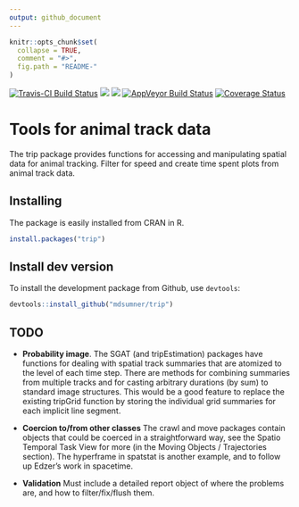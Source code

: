 ```yaml
---
output: github_document
---
```


<!-- README.md is generated from README.Rmd. Please edit that file -->

```r
knitr::opts_chunk$set(
  collapse = TRUE,
  comment = "#>",
  fig.path = "README-"
)
```


[![Travis-CI Build Status](https://travis-ci.org/mdsumner/trip.svg?branch=master)](https://travis-ci.org/mdsumner/trip)
[![](http://www.r-pkg.org/badges/version/pkgconfig)](http://www.r-pkg.org/pkg/trip)
[![](http://cranlogs.r-pkg.org/badges/pkgconfig)](http://www.r-pkg.org/pkg/trip)
[![AppVeyor Build Status](https://ci.appveyor.com/api/projects/status/github/mdsumner/trip?branch=master&svg=true)](https://ci.appveyor.com/project/mdsumner/trip)
[![Coverage Status](https://img.shields.io/codecov/c/github/mdsumner/trip/master.svg)](https://codecov.io/github/mdsumner/trip?branch=master)

# Tools for animal track data

The trip package provides functions for accessing and manipulating
spatial data for animal tracking.  Filter for speed and create time
spent plots from animal track data.


## Installing

The package is easily installed from CRAN in R. 

```R
install.packages("trip")
```

## Install dev version

To install the development package from Github, use `devtools`: 

```R
devtools::install_github("mdsumner/trip")
```



## TODO

- **Probability image**.  The SGAT (and tripEstimation) packages have
functions for dealing with spatial track summaries that are
atomized to the level of each time step. There are methods for combining summaries from
multiple tracks and for casting arbitrary durations (by sum) to standard image structures. This would be a good
feature to replace the existing tripGrid function by storing the 
individual grid summaries for each implicit line segment.

- **Coercion to/from other classes** The crawl and move packages contain objects that 
could be coerced in a straightforward way, see the Spatio Temporal Task View for 
more (in the Moving Objects / Trajectories section). The hyperframe in spatstat is another example, and to follow up Edzer's work in spacetime. 

- **Validation** Must include a detailed report object of where the problems are, and how to filter/fix/flush them. 
 
